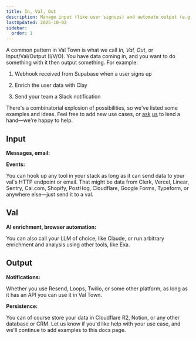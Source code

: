 ```yaml
---
title: In, Val, Out
description: Manage input (like user signups) and automate output (e.g., Slack messages)
lastUpdated: 2025-10-02
sidebar:
  order: 1
---
```



A common pattern in Val Town is what we call _In, Val, Out_, or Input/Val/Output (I/V/O). You have data coming in, and you want to do something with it then output something. For example:

<Steps>

1. Webhook received from Supabase when a user signs up

2. Enrich the user data with Clay

3. Send your team a Slack notification

</Steps>

There's a combinatorial explosion of possibilities, so we've listed some examples and ideas. Feel free to add new use cases, or [ask](https://discord.gg/dHv45uN5RY) [us](mailto:docs-help@val.town) to lend a hand—we're happy to help.

## Input

**Messages, email:**

<CardGrid>
  <LinkCard
    title="Email"
    description="Handle received emails"
    href="/vals/email/"
  />
  <LinkCard
    title="Gmail"
    description="Handle forwarded emails from Gmail"
    href="/guides/gmail/"
  />
  <LinkCard
    title="Slack bot"
    description="Handle incoming Slack messages"
    href="/guides/slack/bot/"
  />
  <LinkCard
    title="Discord bot"
    description="Handle incoming Discord messages"
    href="/guides/discord/how-to-make-a-discord-bot-hosted-24-7-for-free-in-/"
  />
  <LinkCard
    title="Telegram bot"
    description="Handle incoming Telegram messages"
    href="/guides/telegram/"
  />
</CardGrid>

**Events:**

<CardGrid>
  <LinkCard
    title="GitHub webhooks"
    description="Receive GitHub webhooks for issues, stars, PRs, etc."
    href="/guides/github/receiving-a-github-webhook/"
  />
  <LinkCard
    title="Supabase webhooks"
    description="Handle Supabase webhooks for inserts, updates, and deletes"
    href="/guides/supabase/"
  />
  <LinkCard
    title="Stripe webhooks"
    description="Handle Stripe webhooks, e.g., orders, refunds, etc."
    href="/guides/stripe/"
  />
  <LinkCard
    title="HTML forms"
    description="Send HTML form data in a POST request"
    href="/guides/save-html-form-data/"
  />
</CardGrid>

You can hook up any tool in your stack as long as it can send data to your val's HTTP endpoint or email. That might be data from Clerk, Vercel, Linear, Sentry, Cal.com, Shopify, PostHog, Cloudflare, Google Forms, Typeform, or anywhere else—just send it to a val.

## Val

**AI enrichment, browser automation:**

<CardGrid>
  <LinkCard
    title="std/openai"
    description="Prompt an OpenAI model"
    href="/std/openai"
  />
  <LinkCard
    title="Clay"
    description="Enrich user data with Clay"
    href="https://blog.val.town/clay"
  />
  <LinkCard
    title="Browserbase"
    description="Search the web with Browserbase"
    href="/guides/browserbase/"
  />
  <LinkCard
    title="Browserless"
    description="Search the web with Browserless"
    href="/guides/browserless/"
  />
  <LinkCard
    title="Kernel"
    description="Search the web with Kernel"
    href="/guides/kernel/"
  />
  <LinkCard
    title="Steel"
    description="Search the web with Steel"
    href="/guides/steel/"
  />
</CardGrid>

You can also call your LLM of choice, like Claude, or run arbitrary enrichment and analysis using other tools, like Exa.

## Output

**Notifications:**

<CardGrid>
  <LinkCard
    title="Email"
    description="Send email directly from a val"
    href="/std/email"
  />
  <LinkCard
    title="Slack"
    description="Send a Slack message to your team"
    href="/guides/slack/send-messages-to-slack/"
  />
  <LinkCard
    title="Discord"
    description="Ping yourself in a Discord server"
    href="/guides/discord/send-message/"
  />
  <LinkCard
    title="Telegram"
    description="Send a telegram message"
    href="/guides/telegram/"
  />
</CardGrid>

Whether you use Resend, Loops, Twilio, or some other platform, as long as it has an API you can use it in Val Town.

**Persistence:**

<CardGrid>
  <LinkCard
    title="std/sqlite"
    description="Store in Val Town's built-in SQLite"
    href="/std/sqlite/"
  />
  <LinkCard
    title="std/blob"
    description="Persist to Val Town blob storage"
    href="/std/blob"
  />
  <LinkCard
    title="Google Sheets"
    description="Write to a spreadsheet"
    href="/guides/google-sheets/"
  />
  <LinkCard
    title="Airtable"
    description="Update your Airtable with new data"
    href="/guides/airtable/"
  />
  <LinkCard
    title="Neon"
    description="Write to your Neon Postgres database"
    href="/guides/databases/neon-postgres/"
  />
  <LinkCard
    title="PlanetScale"
    description="Write to your PlanetScale db"
    href="/guides/databases/planetscale/"
  />
  <LinkCard
    title="Supabase"
    description="Write to your Supabase db"
    href="/guides/databases/supabase/"
  />
  <LinkCard
    title="Upstash"
    description="Write to your Upstash db"
    href="/guides/databases/upstash/"
  />
  <LinkCard
    title="AWS S3"
    description="Upload to an S3 bucket"
    href="/guides/s3/"
  />
</CardGrid>

You can of course store your data in Cloudflare R2, Notion, or any other database or CRM. Let us know if you'd like help with your use case, and we'll continue to add examples to this docs page.

